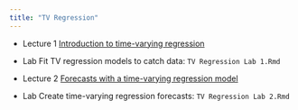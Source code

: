 ```yaml
---
title: "TV Regression"
---
```


- Lecture 1 [Introduction to time-varying regression](Forecasting_2_-_TV_Regression.html)

- Lab Fit TV regression models to catch data: `TV Regression Lab 1.Rmd`

- Lecture 2 [Forecasts with a time-varying regression model](Forecasting_2-2_-_TV_Regression.html)

- Lab Create time-varying regression forecasts: `TV Regression Lab 2.Rmd`



